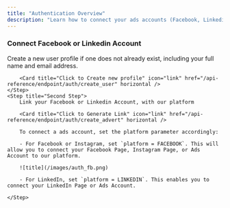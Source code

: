 ```yaml
---
title: "Authentication Overview"
description: "Learn how to connect your ads accounts (Facebook, Linkedin, etc) to our platform for quick and secure access. This page covers supported providers and the simple steps to link your account."
---
```


### Connect Facebook or Linkedin Account

<Steps>
	<Step title="First Step">
		Create a new user profile if one does not already exist, including your full name and email address.

        <Card title="Click to Create new profile" icon="link" href="/api-reference/endpoint/auth/create_user" horizontal />
    </Step>
    <Step title="Second Step">
    	Link your Facebook or Linkedin Account, with our platform

        <Card title="Click to Generate Link" icon="link" href="/api-reference/endpoint/auth/create_advert" horizontal />

        To connect a ads account, set the platform parameter accordingly:

        - For Facebook or Instagram, set `platform = FACEBOOK`. This will allow you to connect your Facebook Page, Instagram Page, or Ads Account to our platform.

        ![title](/images/auth_fb.png)

        - For LinkedIn, set `platform = LINKEDIN`. This enables you to connect your LinkedIn Page or Ads Account.

    </Step>

</Steps>
